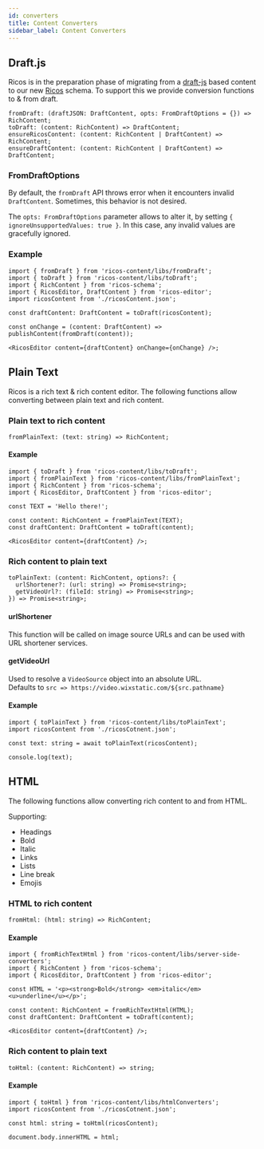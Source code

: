 ```yaml
---
id: converters
title: Content Converters
sidebar_label: Content Converters
---
```


## Draft.js

Ricos is in the preparation phase of migrating from a [draft-js](https://draftjs.org) based content to our new [Ricos](https://github.com/wix/ricos/tree/master/packages/ricos-schema/web) schema. To support this we provide conversion functions to & from draft.

```tsx
fromDraft: (draftJSON: DraftContent, opts: FromDraftOptions = {}) => RichContent;
toDraft: (content: RichContent) => DraftContent;
ensureRicosContent: (content: RichContent | DraftContent) => RichContent;
ensureDraftContent: (content: RichContent | DraftContent) => DraftContent;
```

### FromDraftOptions

By default, the `fromDraft` API throws error when it encounters invalid `DraftContent`. Sometimes, this behavior is not desired.

The `opts: FromDraftOptions` parameter allows to alter it, by setting `{ ignoreUnsupportedValues: true }`. In this case, any invalid values are gracefully ignored.

### Example

```tsx
import { fromDraft } from 'ricos-content/libs/fromDraft';
import { toDraft } from 'ricos-content/libs/toDraft';
import { RichContent } from 'ricos-schema';
import { RicosEditor, DraftContent } from 'ricos-editor';
import ricosContent from './ricosContent.json';

const draftContent: DraftContent = toDraft(ricosContent);

const onChange = (content: DraftContent) => publishContent(fromDraft(content));

<RicosEditor content={draftContent} onChange={onChange} />;
```

## Plain Text

Ricos is a rich text & rich content editor. The following functions allow converting between plain text and rich content.

### Plain text to rich content

```tsx
fromPlainText: (text: string) => RichContent;
```

#### Example

```tsx
import { toDraft } from 'ricos-content/libs/toDraft';
import { fromPlainText } from 'ricos-content/libs/fromPlainText';
import { RichContent } from 'ricos-schema';
import { RicosEditor, DraftContent } from 'ricos-editor';

const TEXT = 'Hello there!';

const content: RichContent = fromPlainText(TEXT);
const draftContent: DraftContent = toDraft(content);

<RicosEditor content={draftContent} />;
```

### Rich content to plain text

```tsx
toPlainText: (content: RichContent, options?: {
  urlShortener?: (url: string) => Promise<string>;
  getVideoUrl?: (fileId: string) => Promise<string>;
}) => Promise<string>;
```

#### urlShortener

This function will be called on image source URLs and can be used with URL shortener services.

#### getVideoUrl

Used to resolve a `VideoSource` object into an absolute URL.<br/>
Defaults to `src => https://video.wixstatic.com/${src.pathname}`

#### Example

```tsx
import { toPlainText } from 'ricos-content/libs/toPlainText';
import ricosContent from './ricosCotnent.json';

const text: string = await toPlainText(ricosContent);

console.log(text);
```

## HTML

The following functions allow converting rich content to and from HTML.

Supporting:

- Headings
- Bold
- Italic
- Links
- Lists
- Line break
- Emojis

### HTML to rich content

```tsx
fromHtml: (html: string) => RichContent;
```

#### Example

```tsx
import { fromRichTextHtml } from 'ricos-content/libs/server-side-converters';
import { RichContent } from 'ricos-schema';
import { RicosEditor, DraftContent } from 'ricos-editor';

const HTML = '<p><strong>Bold</strong> <em>italic</em> <u>underline</u></p>';

const content: RichContent = fromRichTextHtml(HTML);
const draftContent: DraftContent = toDraft(content);

<RicosEditor content={draftContent} />;
```

### Rich content to plain text

```tsx
toHtml: (content: RichContent) => string;
```

#### Example

```tsx
import { toHtml } from 'ricos-content/libs/htmlConverters';
import ricosContent from './ricosCotnent.json';

const html: string = toHtml(ricosContent);

document.body.innerHTML = html;
```
